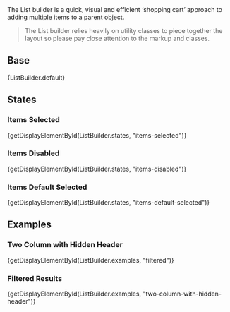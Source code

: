 
<div className="doc lead">
  The List builder is a quick, visual and efficient ‘shopping cart’ approach to adding multiple items to a parent object.
</div>

<Blockquote type="warning" header="Warning">
  The List builder relies heavily on utility classes to piece together the layout so please pay close attention to the markup and classes.
</Blockquote>

## Base

<CodeView>
  {ListBuilder.default}
</CodeView>

## States

### Items Selected

<CodeView>
  {getDisplayElementById(ListBuilder.states, "items-selected")}
</CodeView>

### Items Disabled

<CodeView>
  {getDisplayElementById(ListBuilder.states, "items-disabled")}
</CodeView>

### Items Default Selected

<CodeView>
  {getDisplayElementById(ListBuilder.states, "items-default-selected")}
</CodeView>

## Examples

### Two Column with Hidden Header

<CodeView>
  {getDisplayElementById(ListBuilder.examples, "filtered")}
</CodeView>

### Filtered Results

<CodeView>
  {getDisplayElementById(ListBuilder.examples, "two-column-with-hidden-header")}
</CodeView>
